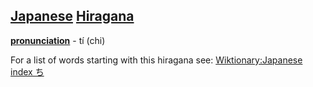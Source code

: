 == [[Japanese]] [[Hiragana]] ==
'''[[pronunciation]]''' - tí (chi)

For a list of words starting with this hiragana see: [[Wiktionary:Japanese index ち]]